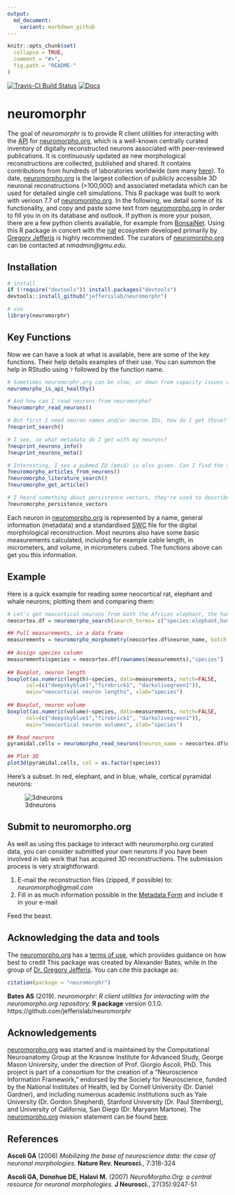 ```yaml
---
output:
  md_document:
    variant: markdown_github
---
```

<!-- README.md is generated from README.Rmd. Please edit that file -->

```r
knitr::opts_chunk$set(
  collapse = TRUE,
  comment = "#>",
  fig.path = "README-"
)
```
[![Travis-CI Build Status](https://api.travis-ci.org/jefferislab/neuromorphr.svg?branch=master)](https://travis-ci.org/jefferislab/neuromorphr)
[![Docs](https://img.shields.io/badge/docs-100%25-brightgreen.svg)](http://jefferislab.github.io/neuromorphr/reference/)

# neuromorphr

The goal of *neuromorphr* is to provide R client utilities for interacting with the [API](http://neuromorpho.org/api.jsp) for [neuromorpho.org](http://neuromorpho.org), which is a well-known centrally curated inventory of digitally reconstructed neurons associated with peer-reviewed publications. It is continuously updated as new morphological reconstructions are collected, published and shared. It contains contributions from hundreds of laboratories worldwide (see many [here](http://neuromorpho.org/acknowl.jsp)). To date, [neuromorpho.org](http://neuromorpho.org) is the largest collection of publicly accessible 3D neuronal reconstructions (>100,000) and associated metadata which can be used for detailed single cell simulations. This R package was built to work with veriosn 7.7 of [neuromorpho.org](http://neuromorpho.org). In the following, we detail some of its functionality, and copy and paste some text from [neuromorpho.org](http://neuromorpho.org) in order to fill you in on its database and outlook. If python is more your poison, there are a few python clients available, for example from [BonsaiNet](https://github.com/BonsaiNet/Neuromorpho.org). Using this R package in concert with the [nat](https://github.com/jefferis/nat) ecosystem developed primarily by [Gregory Jefferis](https://en.wikipedia.org/wiki/Gregory_Jefferis) is highly recommended. The curators of [neuromorpho.org](http://neuromorpho.org) can be contacted at *nmadmin@gmu.edu*.

## Installation

```r
# install
if (!require("devtools")) install.packages("devtools")
devtools::install_github("jefferislab/neuromorphr")

# use 
library(neuromorphr)
```

## Key Functions

Now we can have a look at what is available, here are some of the key functions. Their help details examples of their use. You can summon the help in RStudio using `?` followed by the function name.

```r
# Sometimes neuromorphr.org can be slow, or down from capacity issues or have a faulty API. Can I check this?
neuromorpho_is_api_healthy()

# And how can I read neurons from neuromorpho?
?neuromorphr_read_neurons()

# But first I need neuron names and/or neuron IDs, how do I get those?
?neuprint_search()

# I see, so what metadata do I get with my neurons?
?neuprint_neurons_info()
?neuprint_neurons_meta()

# Interesting, I see a pubmed ID (pmid) is also given. Can I find the scientific artices that describe these neurons?
?neuromorpho_articles_from_neurons()
?neuromorpho_literature_search()
?neuromorpho_get_article()

# I heard something about persistence vectors, they're used to describe describe meaningful morphological features? Can I get those?
?neuromorpho_persistence_vectors
```

Each neuron in [neuromorpho.org](http://neuromorpho.org) is represented by a name, general information (metadata) and a standardised [SWC](http://www.neuronland.org/NLMorphologyConverter/MorphologyFormats/SWC/Spec.html) file for the digital morphological reconstruction. Most neurons also have some basic measurements calculated, incluidng for example cable length, in micrometers, and volume, in micrometers cubed. The functions above can get you this information.

## Example

Here is a quick example for reading some neocortical rat, elephant and whale neurons; plotting them and comparing them:

```r
# Let's get neocortical neurons from both the African elephant, the humpback whale and the rat
neocortex.df = neuromorpho_search(search_terms= c("species:elephant,humpback whale,rat", "brain_region:neocortex"))

## Pull measurements, in a data frame
measurements = neuromorpho_morphometry(neocortex.df$neuron_name, batch.size = 100, data_frame = TRUE)
 
## Assign species column
measurements$species = neocortex.df[rownames(measurements),"species"]
 
## Boxplot, neuron length
boxplot(as.numeric(length)~species, data=measurements, notch=FALSE, 
      col=(c("deepskyblue1","firebrick1", "darkolivegreen1")),
      main="neocortical neuron lengths", xlab="species")
 
## Boxplot, neuron volume
boxplot(as.numeric(volume)~species, data=measurements, notch=FALSE, 
      col=(c("deepskyblue1","firebrick1", "darkolivegreen1")),
      main="neocortical neuron volumes", xlab="species")

## Read neurons
pyramidal.cells = neuromorpho_read_neurons(neuron_name = neocortex.df$neuron_name, batch.size = 100, nat = TRUE, progress = TRUE)

## Plot 3D
plot3d(pyramidal.cells, col = as.factor(species))

```

Here's a subset. In red, elephant, and in blue, whale, cortical pyramidal neurons:

![3dneurons](https://raw.githubusercontent.com/jefferislab/neuromorphr/master/inst/images/3dneurons.png)

## Submit to neuromorpho.org

As well as using this package to interact with neuromorpho.org curated data, you can consider submitted your own neurons if you have been involved in lab work that has acquired 3D reconstructions. The submission process is very straightforward:

1. E-mail the reconstruction files (zipped, if possible) to: *neuromorpho@gmail.com*
2. Fill in as much information possible in the [Metadata Form](http://neuromorpho.org/about.jsp) and include it in your e-mail

Feed the beast.

## Acknowledging the data and tools

The [neuromorpho.org](http://neuromorpho.org) has a [terms of use](http://neuromorpho.org/useterm.jsp), which proviides guidance on how best to credit
This package was created by Alexander Bates, while in the group of [Dr. Gregory Jefferis](https://en.wikipedia.org/wiki/Gregory_Jefferis). You can cite this package as:

```r
citation(package = "neuromorphr")
```

**Bates AS** (2019). *neuromorphr: R client utilities for interacting with the neuromorpho.org repository.* **R package** version 0.1.0. https://github.com/jefferislab/neuromorphr

## Acknowledgements

[neuromorpho.org](http://neuromorpho.org) was started and is maintained by the Computational Neuroanatomy Group at the Krasnow Institute for Advanced Study, George Mason University, under the direction of Prof. Giorgio Ascoli, PhD. This project is part of a consortium for the creation of a "Neuroscience Information Framework," endorsed by the Society for Neuroscience, funded by the National Institutes of Health, led by Cornell University (Dr. Daniel Gardner), and including numerous academic institutions such as Yale University (Dr. Gordon Shepherd), Stanford University (Dr. Paul Sternberg), and University of California, San Diego (Dr. Maryann Martone). The [neuromorpho.org](http://neuromorpho.org) mission statement can be found [here](http://neuromorpho.org/about.jsp). 

## References

**Ascoli GA** (2006) *Mobilizing the base of neuroscience data: the case of neuronal morphologies*. **Nature Rev. Neurosci.**, 7:318-324

**Ascoli GA, Donohue DE, Halavi M.** (2007) *NeuroMorpho.Org: a central resource for neuronal morphologies.* **J Neurosci.**, 27(35):9247-51

